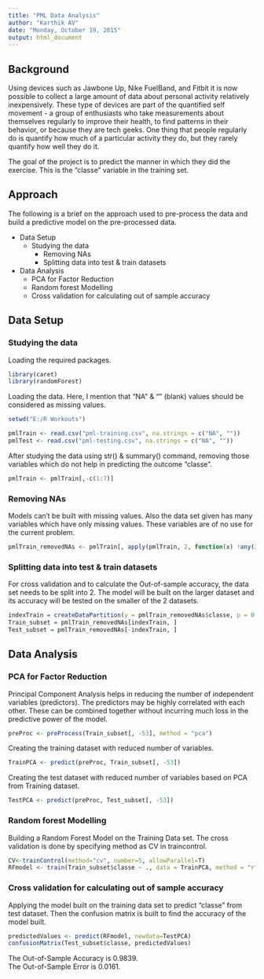 ```yaml
---
title: "PML Data Analysis"
author: "Karthik AV"
date: "Monday, October 19, 2015"
output: html_document
---
```

## Background

Using devices such as Jawbone Up, Nike FuelBand, and Fitbit it is now possible to collect a large amount of data about personal activity relatively inexpensively. These type of devices are part of the quantified self movement - a group of enthusiasts who take measurements about themselves regularly to improve their health, to find patterns in their behavior, or because they are tech geeks. One thing that people regularly do is quantify how much of a particular activity they do, but they rarely quantify how well they do it. 
 
The goal of the project is to predict the manner in which they did the exercise. This is the "classe" variable in the training set. 
 
## Approach
 
The following is a brief on the approach used to pre-process the data and build a predictive model on the pre-processed data. 
 
- Data Setup
  - Studying the data
	- Removing NAs
	- Splitting data into test & train datasets

- Data Analysis
	- PCA for Factor Reduction
	- Random forest Modelling
	- Cross validation for calculating out of sample accuracy  
  
## Data Setup
 
### Studying the data
 
Loading the required packages. 
```r
library(caret)
library(randomForest)
```
Loading the data. Here, I mention that "NA" & "" (blank) values should be considered as missing values. 
```r
setwd("E:/R Workouts")
```
```r
pmlTrain <- read.csv("pml-training.csv", na.strings = c("NA", ""))
pmlTest <- read.csv("pml-testing.csv", na.strings = c("NA", ""))
```

After studying the data using str() & summary() command, removing those variables which do not help in predicting the outcome "classe".

```r
pmlTrain <- pmlTrain[,-c(1:7)]
```
 
### Removing NAs
 
Models can't be built with missing values. Also the data set given has many variables which have only missing values. These variables are of no use for the current problem.
```r
pmlTrain_removedNAs <- pmlTrain[, apply(pmlTrain, 2, function(x) !any(is.na(x)))] 
```
 
### Splitting data into test & train datasets
 
For cross validation and to calculate the Out-of-sample accuracy, the data set needs to be split into 2. The model will be built on the larger dataset and its accuracy will be tested on the smaller of the 2 datasets.
```r
indexTrain = createDataPartition(y = pmlTrain_removedNAs$classe, p = 0.75, list = FALSE)
Train_subset = pmlTrain_removedNAs[indexTrain, ]
Test_subset = pmlTrain_removedNAs[-indexTrain, ]
```
 
## Data Analysis
  
### PCA for Factor Reduction
  
Principal Component Analysis helps in reducing the number of independent variables (predictors). The predictors may be highly correlated with each other. These can be combined together without incurring much loss in the predictive power of the model. 
```r
preProc <- preProcess(Train_subset[, -53], method = "pca")
```
  
Creating the training dataset with reduced number of variables.
```r
TrainPCA <- predict(preProc, Train_subset[, -53])
```

Creating the test dataset with reduced number of variables based on PCA from Training dataset.
```r
TestPCA <- predict(preProc, Test_subset[, -53])
```

### Random forest Modelling
  
Building a Random Forest Model on the Training Data set. The cross validation is done by specifying method as CV in traincontrol.  
```r
CV<-trainControl(method="cv", number=5, allowParallel=T)
RFmodel <- train(Train_subset$classe ~ ., data = TrainPCA, method = "rf", trControl = CV)
```
  
### Cross validation for calculating out of sample accuracy  
  
Applying the model built on the training data set to predict "classe"  from test dataset. Then the confusion matrix is built to find the accuracy of the model built.  
```r
predictedValues <- predict(RFmodel, newdata=TestPCA)
confusionMatrix(Test_subset$classe, predictedValues)
```
  
The Out-of-Sample Accuracy is 0.9839.  
The Out-of-Sample Error is 0.0161.  